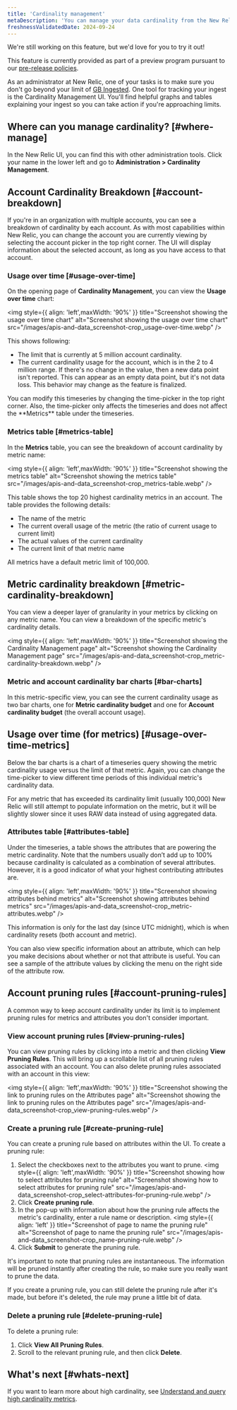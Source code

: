 ```yaml
---
title: 'Cardinality management'
metaDescription: 'You can manage your data cardinality from the New Relic UI.'
freshnessValidatedDate: 2024-09-24
---
```


<Callout title="preview">
  We're still working on this feature, but we'd love for you to try it out!

  This feature is currently provided as part of a preview program pursuant to our [pre-release policies](/docs/licenses/license-information/referenced-policies/new-relic-pre-release-policy).
</Callout>

As an administrator at New Relic, one of your tasks is to make sure you don't go beyond your limit of [GB Ingested](/docs/licenses/license-information/product-definitions/new-relic-one-pricing-definitions/#gb-ingested). One tool for tracking your ingest is the Cardinality Management UI. You'll find helpful graphs and tables explaining your ingest so you can take action if you're approaching limits.

## Where can you manage cardinality? [#where-manage]

In the New Relic UI, you can find this with other administration tools. Click your name in the lower left and go to **Administration > Cardinality Management**.

## Account Cardinality Breakdown [#account-breakdown]

If you're in an organization with multiple accounts, you can see a breakdown of cardinality by each account. As with most capabilities within New Relic, you can change the account you are currently viewing by selecting the account picker in the top right corner. The UI will display information about the selected account, as long as you have access to that account. 

### Usage over time [#usage-over-time]

On the opening page of **Cardinality Management**, you can view the **Usage over time** chart:

<img
    style={{ align: 'left',maxWidth: '90%' }}
    title="Screenshot showing the usage over time chart"
    alt="Screenshot showing the usage over time chart"
    src="/images/apis-and-data_screenshot-crop_usage-over-time.webp"
/>

This shows following:

* The limit that is currently at 5 million account cardinality.
* The current cardinality usage for the account, which is in the 2 to 4 million range. If there's no change in the value, then a new data point isn't reported. This can appear as an empty data point, but it's not data loss. This behavior may change as the feature is finalized.


<Callout variant="tip">
  You can modify this timeseries by changing the time-picker in the top right corner. Also, the time-picker only affects the timeseries and does not affect the **Metrics** table under the timeseries.
</Callout>

### Metrics table [#metrics-table]

In the **Metrics** table, you can see the breakdown of account cardinality by metric name:

<img
    style={{ align: 'left',maxWidth: '90%' }}
    title="Screenshot showing the metrics table"
    alt="Screenshot showing the metrics table"
    src="/images/apis-and-data_screenshot-crop_metrics-table.webp"
/>

This table shows the top 20 highest cardinality metrics in an account. The table provides the following details:
* The name of the metric
* The current overall usage of the metric (the ratio of current usage to current limit)
* The actual values of the current cardinality
* The current limit of that metric name 

<Callout variant="tip">
  All metrics have a default metric limit of 100,000.
</Callout>

## Metric cardinality breakdown [#metric-cardinality-breakdown]

You can view a deeper layer of granularity in your metrics by clicking on any metric name. You can view a breakdown of the specific metric's cardinality details. 

<img
    style={{ align: 'left',maxWidth: '90%' }}
    title="Screenshot showing the Cardinality Management page"
    alt="Screenshot showing the Cardinality Management page"
    src="/images/apis-and-data_screenshot-crop_metric-cardinality-breakdown.webp"
/>

### Metric and account cardinality bar charts [#bar-charts]

In this metric-specific view, you can see the current cardinality usage as two bar charts, one for **Metric cardinality budget** and one for **Account cardinality budget** (the overall account usage). 

## Usage over time (for metrics) [#usage-over-time-metrics]

Below the bar charts is a chart of a timeseries query showing the metric cardinality usage versus the limit of that metric. Again, you can change the time-picker to view different time periods of this individual metric's cardinality data. 

<Callout variant="tip">
  For any metric that has exceeded its cardinality limit (usually 100,000) New Relic will still attempt to populate information on the metric, but it will be slightly slower since it uses RAW data instead of using aggregated data. 
</Callout>

### Attributes table [#attributes-table]

Under the timeseries, a table shows the attributes that are powering the metric cardinality. Note that the numbers usually don’t add up to 100% because cardinality is calculated as a combination of several attributes. However, it is a good indicator of what your highest contributing attributes are. 

<img
    style={{ align: 'left',maxWidth: '90%' }}
    title="Screenshot showing attributes behind metrics"
    alt="Screenshot showing attributes behind metrics"
    src="/images/apis-and-data_screenshot-crop_metric-attributes.webp"
/>

This information is only for the last day (since UTC midnight), which is when cardinality resets (both account and metric). 

You can also view specific information about an attribute, which can help you make decisions about whether or not that attribute is useful. You can see a sample of the attribute values by clicking the menu on the right side of the attribute row.


## Account pruning rules [#account-pruning-rules]

A common way to keep account cardinality under its limit is to implement pruning rules for metrics and attributes you don't consider important. 

### View account pruning rules [#view-pruning-rules]

You can view pruning rules by clicking into a metric and then clicking **View Pruning Rules**. This will bring up a scrollable list of all pruning rules associated with an account. You can also delete pruning rules associated with an account in this view:

<img
    style={{ align: 'left',maxWidth: '90%' }}
    title="Screenshot showing the link to pruning rules on the Attributes page"
    alt="Screenshot showing the link to pruning rules on the Attributes page"
    src="/images/apis-and-data_screenshot-crop_view-pruning-rules.webp"
/>


### Create a pruning rule [#create-pruning-rule]

You can create a pruning rule based on attributes within the UI. To create a pruning rule:

1. Select the checkboxes next to the attributes you want to prune. 
  <img
    style={{ align: 'left',maxWidth: '90%' }}
    title="Screenshot showing how to select attributes for pruning rule"
    alt="Screenshot showing how to select attributes for pruning rule"
    src="/images/apis-and-data_screenshot-crop_select-attributes-for-pruning-rule.webp"
  />
2. Click **Create pruning rule**.
3. In the pop-up with information about how the pruning rule affects the metric's cardinality, enter a rule name or description.
  <img
    style={{ align: 'left' }}
    title="Screenshot of page to name the pruning rule"
    alt="Screenshot of page to name the pruning rule"
    src="/images/apis-and-data_screenshot-crop_name-pruning-rule.webp"
  />
4. Click **Submit** to generate the pruning rule. 

It's important to note that pruning rules are instantaneous. The information will be pruned instantly after creating the rule, so make sure you really want to prune the data. 

If you create a pruning rule, you can still delete the pruning rule after it's made, but before it's deleted, the rule may prune a little bit of data. 

### Delete a pruning rule [#delete-pruning-rule]

To delete a pruning rule:

1. Click **View All Pruning Rules**.
2. Scroll to the relevant pruning rule, and then click **Delete**. 

## What's next [#whats-next]

If you want to learn more about high cardinality, see [Understand and query high cardinality metrics](/docs/data-apis/ingest-apis/metric-api/NRQL-high-cardinality-metrics/).

